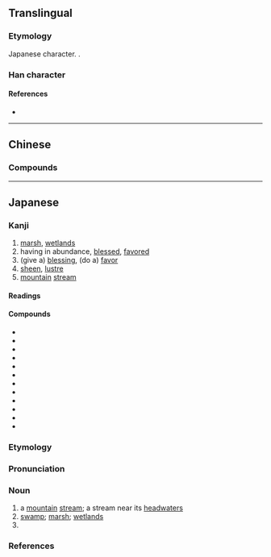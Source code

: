 {{also|澤|泽}}
{{character info}}
==Translingual==
{{Han simplified forms|澤|沢|泽}}

===Etymology===
Japanese {{w|shinjitai}} character. {{Han simp|澤|f=睪|t=尺}}.

===Han character===
{{Han char|rn=85|rad=水|as=04|sn=7|four=|canj=ESO|ids=⿰氵尺}}

====References====
* {{Han ref|kx=0612.121|dkj=17234|dj=1005.160|hdz=31574.031|uh=6CA2|ud=27810}}

----

==Chinese==
{{zh-see|澤|v}}

===Compounds===
{{zh-der|鮮沢:chhiⁿ-chhioh;Min Nan}}

----

==Japanese==
{{ja-kanji forms|沢|澤}}

===Kanji===
{{ja-kanji|grade=c|rs=水04|kyu=澤}}

# [[marsh]], [[wetlands]]
# having in abundance, [[blessed]], [[favored]]
# (give a) [[blessing]], (do a) [[favor]]
# [[sheen]], [[lustre]]
# [[mountain]] [[stream]]

====Readings====
{{ja-readings
|goon=じゃく<ぢやく
|kanon=たく
|kun=さわ-<さは-, うるお-す, うるお-い
}}

====Compounds====
{{der-top3|Compounds}}
* {{ja-r|梅%沢|^うめ%ざわ}}
* {{ja-r|大%沢|^おお%さわ}}
* {{ja-r|恩%沢|おん%たく|favor, [[benefit]]}}
* {{ja-r|恵%沢|けい%たく|blessing, [[pity]]}}
* {{ja-r|光%沢|こう%たく}}
* {{ja-r|沼%沢|しょう%たく}}
* {{ja-r|潤%沢|じゅん%たく}}
* {{ja-r|贅%沢|ぜい%たく}}
* {{ja-r|沢%庵|たく%あん}}
* {{ja-r|沢%山|たく%さん}}
* {{ja-r|中%沢|^なか%ざわ}}
* {{ja-r|藤%沢|^ふじ%さわ}}
{{der-bottom}}

===Etymology===
{{ja-kanjitab|さわ|yomi=k}}

===Pronunciation===
{{ja-pron|yomi=k|さわ|acc=2|acc_ref=DJR,NHK}}

===Noun===
{{ja-noun|kyu=澤|さわ|hhira=さは}}

# a [[mountain]] [[stream]]; a stream near its [[headwater]]s
# [[swamp]]; [[marsh]]; [[wetlands]]
# {{surname|ja|sort=さわ}}

===References===
<references/>